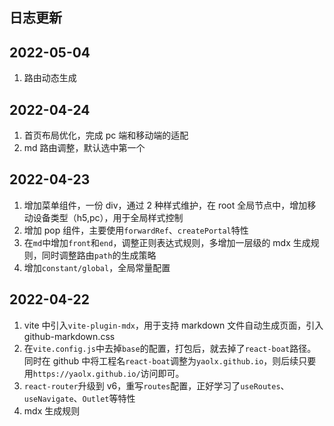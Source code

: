 ## 日志更新

## 2022-05-04

1. 路由动态生成

## 2022-04-24

1. 首页布局优化，完成 pc 端和移动端的适配
2. md 路由调整，默认选中第一个

## 2022-04-23

1. 增加菜单组件，一份 div，通过 2 种样式维护，在 root 全局节点中，增加移动设备类型（h5,pc），用于全局样式控制
2. 增加 pop 组件，主要使用`forwardRef`、`createPortal`特性
3. 在`md`中增加`front`和`end`，调整正则表达式规则，多增加一层级的 mdx 生成规则，同时调整路由`path`的生成策略
4. 增加`constant/global`，全局常量配置

## 2022-04-22

1. vite 中引入`vite-plugin-mdx`，用于支持 markdown 文件自动生成页面，引入 github-markdown.css
2. 在`vite.config.js`中去掉`base`的配置，打包后，就去掉了`react-boat`路径。
   同时在 github 中将工程名`react-boat`调整为`yaolx.github.io`，则后续只要用`https://yaolx.github.io/`访问即可。
3. `react-router`升级到 v6，重写`routes`配置，正好学习了`useRoutes`、`useNavigate`、`Outlet`等特性
4. mdx 生成规则
